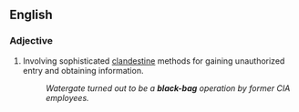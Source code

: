{{also|black bag}}
==English==

===Adjective===
{{en-adj|head=[[black]]-[[bag]]|-}}

# Involving sophisticated [[clandestine]] methods for gaining unauthorized entry and obtaining information.
#: ''Watergate turned out to be a '''black-bag''' operation by former CIA employees.''